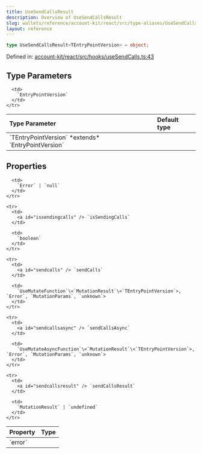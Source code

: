 ```yaml
---
title: UseSendCallsResult
description: Overview of UseSendCallsResult
slug: wallets/reference/account-kit/react/src/type-aliases/UseSendCallsResult
layout: reference
---
```


```ts
type UseSendCallsResult<TEntryPointVersion> = object;
```

Defined in: [account-kit/react/src/hooks/useSendCalls.ts:43](https://github.com/alchemyplatform/aa-sdk/blob/4987bdd63823427c48ec21401b71fa3cfc2d0675/account-kit/react/src/hooks/useSendCalls.ts#L43)

## Type Parameters

<table>
  <thead>
    <tr>
      <th align="left">Type Parameter</th>
      <th align="left">Default type</th>
    </tr>
  </thead>

  <tbody>
    <tr>
      <td>
        `TEntryPointVersion` *extends* `EntryPointVersion`
      </td>

      <td>
        `EntryPointVersion`
      </td>
    </tr>

  </tbody>
</table>

## Properties

<table>
  <thead>
    <tr>
      <th align="left">Property</th>
      <th align="left">Type</th>
    </tr>
  </thead>

  <tbody>
    <tr>
      <td>
        <a id="error" /> `error`
      </td>

      <td>
        `Error` | `null`
      </td>
    </tr>

    <tr>
      <td>
        <a id="issendingcalls" /> `isSendingCalls`
      </td>

      <td>
        `boolean`
      </td>
    </tr>

    <tr>
      <td>
        <a id="sendcalls" /> `sendCalls`
      </td>

      <td>
        `UseMutateFunction`\<`MutationResult`\<`TEntryPointVersion`>, `Error`, `MutationParams`, `unknown`>
      </td>
    </tr>

    <tr>
      <td>
        <a id="sendcallsasync" /> `sendCallsAsync`
      </td>

      <td>
        `UseMutateAsyncFunction`\<`MutationResult`\<`TEntryPointVersion`>, `Error`, `MutationParams`, `unknown`>
      </td>
    </tr>

    <tr>
      <td>
        <a id="sendcallsresult" /> `sendCallsResult`
      </td>

      <td>
        `MutationResult` | `undefined`
      </td>
    </tr>

  </tbody>
</table>
